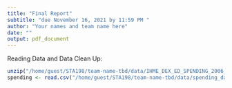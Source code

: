 ```yaml
---
title: "Final Report"
subtitle: "due November 16, 2021 by 11:59 PM "
author: "Your names and team name here"
date: ""
output: pdf_document
---
```


Reading Data and Data Clean Up:
```r
unzip("/home/guest/STA198/team-name-tbd/data/IHME_DEX_ED_SPENDING_2006_2016_DATA.zip", exdir =  "/home/guest/STA198/team-name-tbd/data/spending_data_unzip")
spending <- read.csv("/home/guest/STA198/team-name-tbd/data/spending_data_unzip/IHME_DEX_ED_SPENDING_2006_2016_DATA_Y2021M09D23.CSV")
```

